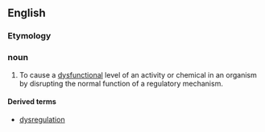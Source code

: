 ==English==

===Etymology===
{{prefix|dys|regulate|lang=en}}

===noun===
{{en-verb|dysregulat}}

# {{lb|en|biology}} To cause a [[dysfunctional]] level of an activity or chemical in an organism by disrupting the normal function of a regulatory mechanism.

====Derived terms====
* [[dysregulation]]